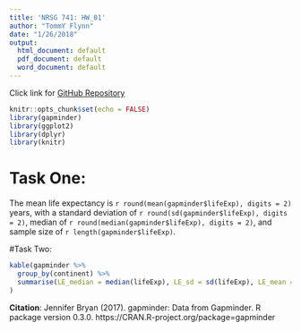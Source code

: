 ```yaml
---
title: 'NRSG 741: HW_01'
author: "TommY Flynn"
date: "1/26/2018"
output:
  html_document: default
  pdf_document: default
  word_document: default
---
```

Click link for [GitHub Repository](https://github.com/tommyflynn/N741_Homework.git)
```r
knitr::opts_chunk$set(echo = FALSE)
library(gapminder)
library(ggplot2)
library(dplyr)
library(knitr)
```
# Task One:
The mean life expectancy is `r round(mean(gapminder$lifeExp), digits = 2)` years,
with a standard deviation of `r round(sd(gapminder$lifeExp), digits = 2)`, median of `r round(median(gapminder$lifeExp), digits = 2)`, and sample size of `r length(gapminder$lifeExp)`.


#Task Two:
```r
kable(gapminder %>% 
  group_by(continent) %>%
  summarise(LE_median = median(lifeExp), LE_sd = sd(lifeExp), LE_mean = mean(lifeExp))
)
```



**Citation**: Jennifer Bryan (2017). gapminder: Data from Gapminder. R package version 0.3.0.
https://CRAN.R-project.org/package=gapminder